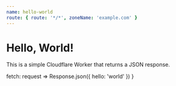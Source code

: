 ```yaml
---
name: hello-world
route: { route: '*/*', zoneName: 'example.com' }
---
```


# Hello, World!

This is a simple Cloudflare Worker that returns a JSON response.

  fetch: request => Response.json({ hello: 'world' })
}

